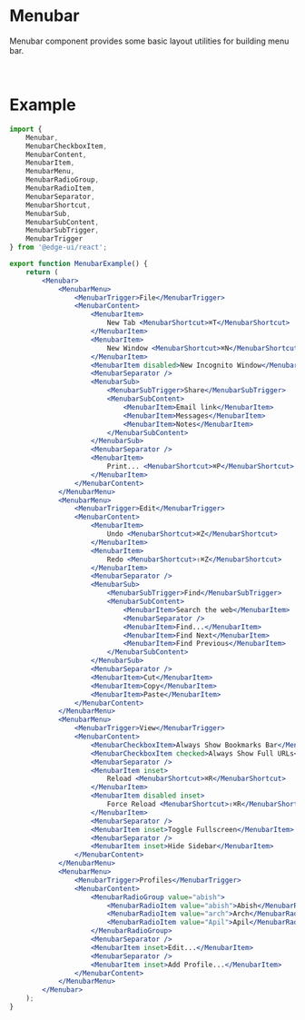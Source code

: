 
# Menubar

Menubar component provides some basic layout utilities for building menu bar.

<MenubarExample />
<br />

# Example

```jsx
import {
    Menubar,
    MenubarCheckboxItem,
    MenubarContent,
    MenubarItem,
    MenubarMenu,
    MenubarRadioGroup,
    MenubarRadioItem,
    MenubarSeparator,
    MenubarShortcut,
    MenubarSub,
    MenubarSubContent,
    MenubarSubTrigger,
    MenubarTrigger
} from '@edge-ui/react';

export function MenubarExample() {
    return (
        <Menubar>
            <MenubarMenu>
                <MenubarTrigger>File</MenubarTrigger>
                <MenubarContent>
                    <MenubarItem>
                        New Tab <MenubarShortcut>⌘T</MenubarShortcut>
                    </MenubarItem>
                    <MenubarItem>
                        New Window <MenubarShortcut>⌘N</MenubarShortcut>
                    </MenubarItem>
                    <MenubarItem disabled>New Incognito Window</MenubarItem>
                    <MenubarSeparator />
                    <MenubarSub>
                        <MenubarSubTrigger>Share</MenubarSubTrigger>
                        <MenubarSubContent>
                            <MenubarItem>Email link</MenubarItem>
                            <MenubarItem>Messages</MenubarItem>
                            <MenubarItem>Notes</MenubarItem>
                        </MenubarSubContent>
                    </MenubarSub>
                    <MenubarSeparator />
                    <MenubarItem>
                        Print... <MenubarShortcut>⌘P</MenubarShortcut>
                    </MenubarItem>
                </MenubarContent>
            </MenubarMenu>
            <MenubarMenu>
                <MenubarTrigger>Edit</MenubarTrigger>
                <MenubarContent>
                    <MenubarItem>
                        Undo <MenubarShortcut>⌘Z</MenubarShortcut>
                    </MenubarItem>
                    <MenubarItem>
                        Redo <MenubarShortcut>⇧⌘Z</MenubarShortcut>
                    </MenubarItem>
                    <MenubarSeparator />
                    <MenubarSub>
                        <MenubarSubTrigger>Find</MenubarSubTrigger>
                        <MenubarSubContent>
                            <MenubarItem>Search the web</MenubarItem>
                            <MenubarSeparator />
                            <MenubarItem>Find...</MenubarItem>
                            <MenubarItem>Find Next</MenubarItem>
                            <MenubarItem>Find Previous</MenubarItem>
                        </MenubarSubContent>
                    </MenubarSub>
                    <MenubarSeparator />
                    <MenubarItem>Cut</MenubarItem>
                    <MenubarItem>Copy</MenubarItem>
                    <MenubarItem>Paste</MenubarItem>
                </MenubarContent>
            </MenubarMenu>
            <MenubarMenu>
                <MenubarTrigger>View</MenubarTrigger>
                <MenubarContent>
                    <MenubarCheckboxItem>Always Show Bookmarks Bar</MenubarCheckboxItem>
                    <MenubarCheckboxItem checked>Always Show Full URLs</MenubarCheckboxItem>
                    <MenubarSeparator />
                    <MenubarItem inset>
                        Reload <MenubarShortcut>⌘R</MenubarShortcut>
                    </MenubarItem>
                    <MenubarItem disabled inset>
                        Force Reload <MenubarShortcut>⇧⌘R</MenubarShortcut>
                    </MenubarItem>
                    <MenubarSeparator />
                    <MenubarItem inset>Toggle Fullscreen</MenubarItem>
                    <MenubarSeparator />
                    <MenubarItem inset>Hide Sidebar</MenubarItem>
                </MenubarContent>
            </MenubarMenu>
            <MenubarMenu>
                <MenubarTrigger>Profiles</MenubarTrigger>
                <MenubarContent>
                    <MenubarRadioGroup value="abish">
                        <MenubarRadioItem value="abish">Abish</MenubarRadioItem>
                        <MenubarRadioItem value="arch">Arch</MenubarRadioItem>
                        <MenubarRadioItem value="Apil">Apil</MenubarRadioItem>
                    </MenubarRadioGroup>
                    <MenubarSeparator />
                    <MenubarItem inset>Edit...</MenubarItem>
                    <MenubarSeparator />
                    <MenubarItem inset>Add Profile...</MenubarItem>
                </MenubarContent>
            </MenubarMenu>
        </Menubar>
    );
}
```

